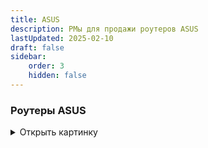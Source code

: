 ```yaml
---
title: ASUS
description: РМы для продажи роутеров ASUS
lastUpdated: 2025-02-10
draft: false
sidebar:
    order: 3
    hidden: false
---
```



<CardGrid stagger={false}>
    <LinkCard title="Города с рассрочкой"
                        href="https://clever.ertelecom.ru/content/space/4/folder/635/article/13578/page/0"
                        description="Список городов с доступной рассрочкой в базе знаний" target="_blank"/>
    <LinkCard title="Оформление рассрочки"
                        href="https://clever.ertelecom.ru/content/space/4/folder/635/article/13578/page/8"
                        description="Инструкция по оформлению рассрочки в базе знаний" target="_blank"/>
</CardGrid>

### Роутеры ASUS

<Tabs>
    <TabItem label="ASUS ROG Rapture GT-AX6000">
        <details>
            <summary>
                Открыть картинку
            </summary>

            <Image src="/images/asus/Asus ROG AX6000.jpg" alt="ASUS ROG Rapture GT-AX6000" width="600"
                               height="100" loading="lazy" decoding="async"/>

            <a href="/images/asus/Asus ROG AX6000.jpg" target="_self" download="Asus ROG AX6000.jpg">
                Скачать картинку
            </a>
        </details>

        ```txt
        Модель: ROG Rapture GT-AX6000
        - Скорость по кабелю: до 2500 Мбит/с
        - Скорость по Wi-Fi: до 1148 Мбит/с на 2,4 ГГц, до 4804 Мбит/с на 5 ГГц
        - Площадь покрытия: до 100 м2
        - Технологии: AiMesh, ROG First, OpenNAT
        - Гарантия: 3 года
        - Подходит для любого провайдера

        Стоимость:
        - В собственность - 28 000 ₽
        ```

        Рассрочка от банка - **Рассрочки нет**

        <CardGrid stagger={false}>
            <LinkCard title="База знаний" href="https://clever.ertelecom.ru/content/space/4/article/9349"
                                description="ASUS ROG Rapture GT-AX6000 в базе знаний" target="_blank"/>

            <LinkCard title="Сайт производителя"
                                href="https://rog.asus.com/ru/networking/rog-rapture-gt-ax6000-model"
                                description="ASUS ROG Rapture GT-AX6000 на сайте производителя" target="_blank"/>
        </CardGrid>
    </TabItem>
</Tabs>
